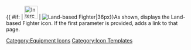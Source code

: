 {{ #if: {{{1|}}} | [[File:InterceptorFighter2.png|36px|link={{{1}}}]] | [[File:InterceptorFighter2.png|Land-based Fighter|36px]]}}<noinclude>As shown, displays the Land-based Fighter icon.  If the first parameter is provided, adds a link to that page.
[[Category:Equipment Icons]] [[Category:Icon Templates]]</noinclude>